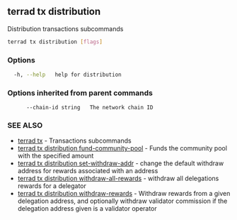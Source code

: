## terrad tx distribution

Distribution transactions subcommands

```sh Terrad
terrad tx distribution [flags]
```

### Options

```sh Terrad
  -h, --help   help for distribution
```

### Options inherited from parent commands

```
      --chain-id string   The network chain ID
```

### SEE ALSO

* [terrad tx](terrad_tx.md)	 - Transactions subcommands
* [terrad tx distribution fund-community-pool](terrad_tx_distribution_fund-community-pool.md)	 - Funds the community pool with the specified amount
* [terrad tx distribution set-withdraw-addr](terrad_tx_distribution_set-withdraw-addr.md)	 - change the default withdraw address for rewards associated with an address
* [terrad tx distribution withdraw-all-rewards](terrad_tx_distribution_withdraw-all-rewards.md)	 - withdraw all delegations rewards for a delegator
* [terrad tx distribution withdraw-rewards](terrad_tx_distribution_withdraw-rewards.md)	 - Withdraw rewards from a given delegation address, and optionally withdraw validator commission if the delegation address given is a validator operator


